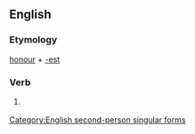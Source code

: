 ==English==

===Etymology===
[[honour]] + [[-est]]

===Verb===
{{infl|en|verb form}}

# {{archaic}} {{form of|Second-person singular simple present form|honour}}

[[Category:English second-person singular forms]]
